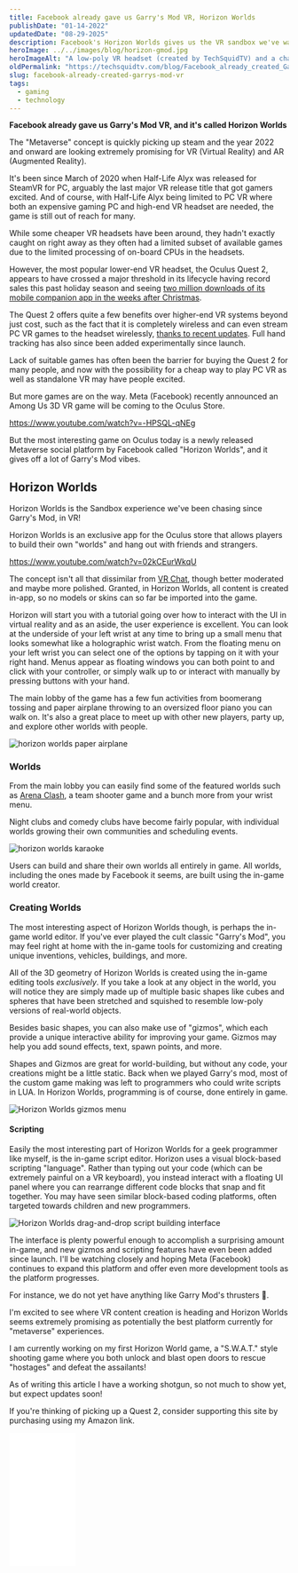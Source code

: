 ```yaml
---
title: Facebook already gave us Garry's Mod VR, Horizon Worlds
publishDate: "01-14-2022"
updatedDate: "08-29-2025"
description: Facebook's Horizon Worlds gives us the VR sandbox we've wanted and it feels like Garry's Mod for the modern era. Don't write of Meta too quickly, try it out!
heroImage: ../../images/blog/horizon-gmod.jpg
heroImageAlt: "A low-poly VR headset (created by TechSquidTV) and a character from Garry's mod"
oldPermalink: "https://techsquidtv.com/blog/Facebook_already_created_Garrys_mod_vr"
slug: facebook-already-created-garrys-mod-vr
tags:
  - gaming
  - technology
---
```



**Facebook already gave us Garry's Mod VR, and it's called Horizon Worlds**

The "Metaverse" concept is quickly picking up steam and the year 2022 and onward are looking extremely promising for VR (Virtual Reality) and AR (Augmented Reality).

It's been since March of 2020 when Half-Life Alyx was released for SteamVR for PC, arguably the last major VR release title that got gamers excited. And of course, with Half-Life Alyx being limited to PC VR where both an expensive gaming PC and high-end VR headset are needed, the game is still out of reach for many.

While some cheaper VR headsets have been around, they hadn't exactly caught on right away as they often had a limited subset of available games due to the limited processing of on-board CPUs in the headsets.

However, the most popular lower-end VR headset, the Oculus Quest 2, appears to have crossed a major threshold in its lifecycle having record sales this past holiday season and seeing [two million downloads of its mobile companion app in the weeks after Christmas](https://techcrunch.com/2022/01/06/meta-had-a-good-holiday-as-its-oculus-vr-companion-app-gained-2m-downloads-since-christmas/?guccounter=1&guce_referrer=aHR0cHM6Ly93d3cuZ29vZ2xlLmNvbS8&guce_referrer_sig=AQAAAJNCXVsOJAxXkbIpDUzCjhRcBqI9Dw_UNXKjMqz2rp_aqZgZLqCWGxv-wQ6gRvdeksq3rIusmc_vw4cVJiVxvnznjTmOR0MQFSUaE1bBeq7kreDKNb1wf3rEZFmqcSZdfC4v9zoZHTFHRGGFMztwy4srZdnAhWUy3ATjvV3hvXQS).

The Quest 2 offers quite a few benefits over higher-end VR systems beyond just cost, such as the fact that it is completely wireless and can even stream PC VR games to the headset wirelessly, [thanks to recent updates](https://www.oculus.com/blog/introducing-oculus-air-link-a-wireless-way-to-play-pc-vr-games-on-oculus-quest-2-plus-infinite-office-updates-support-for-120-hz-on-quest-2-and-more/). Full hand tracking has also since been added experimentally since launch.

Lack of suitable games has often been the barrier for buying the Quest 2 for many people, and now with the possibility for a cheap way to play PC VR as well as standalone VR may have people excited.

But more games are on the way. Meta (Facebook) recently announced an Among Us 3D VR game will be coming to the Oculus Store.

https://www.youtube.com/watch?v=-HPSQL-qNEg

But the most interesting game on Oculus today is a newly released Metaverse social platform by Facebook called "Horizon Worlds", and it gives off a lot of Garry's Mod vibes.

## Horizon Worlds

Horizon Worlds is the Sandbox experience we've been chasing since Garry's Mod, in VR!

Horizon Worlds is an exclusive app for the Oculus store that allows players to build their own "worlds" and hang out with friends and strangers.

https://www.youtube.com/watch?v=02kCEurWkqU

The concept isn't all that dissimilar from [VR Chat](https://hello.vrchat.com/), though better moderated and maybe more polished. Granted, in Horizon Worlds, all content is created in-app, so no models or skins can so far be imported into the game.

Horizon will start you with a tutorial going over how to interact with the UI in virtual reality and as an aside, the user experience is excellent. You can look at the underside of your left wrist at any time to bring up a small menu that looks somewhat like a holographic wrist watch. From the floating menu on your left wrist you can select one of the options by tapping on it with your right hand. Menus appear as floating windows you can both point to and click with your controller, or simply walk up to or interact with manually by pressing buttons with your hand.

The main lobby of the game has a few fun activities from boomerang tossing and paper airplane throwing to an oversized floor piano you can walk on. It's also a great place to meet up with other new players, party up, and explore other worlds with people.

<Image src={HorizonPaperAirplaneToss} alt="horizon worlds paper airplane" />

### Worlds

From the main lobby you can easily find some of the featured worlds such as [Arena Clash](https://www.oculus.com/vr/4581463535281269/), a team shooter game and a bunch more from your wrist menu.

Night clubs and comedy clubs have become fairly popular, with individual worlds growing their own communities and scheduling events.

<Image src={HorizonKaraoke} alt="horizon worlds karaoke" />

Users can build and share their own worlds all entirely in game. All worlds, including the ones made by Facebook it seems, are built using the in-game world creator.

### Creating Worlds

The most interesting aspect of Horizon Worlds though, is perhaps the in-game world editor. If you've ever played the cult classic "Garry's Mod", you may feel right at home with the in-game tools for customizing and creating unique inventions, vehicles, buildings, and more.

All of the 3D geometry of Horizon Worlds is created using the in-game editing tools _exclusively_. If you take a look at any object in the world, you will notice they are simply made up of multiple basic shapes like cubes and spheres that have been stretched and squished to resemble low-poly versions of real-world objects.

Besides basic shapes, you can also make use of "gizmos", which each provide a unique interactive ability for improving your game. Gizmos may help you add sound effects, text, spawn points, and more.

Shapes and Gizmos are great for world-building, but without any code, your creations might be a little static. Back when we played Garry's mod, most of the custom game making was left to programmers who could write scripts in LUA. In Horizon Worlds, programming is of course, done entirely in game.

<Image src={HorizonGizmos} alt="Horizon Worlds gizmos menu" />

#### Scripting

Easily the most interesting part of Horizon Worlds for a geek programmer like myself, is the in-game script editor. Horizon uses a visual block-based scripting "language". Rather than typing out your code (which can be extremely painful on a VR keyboard), you instead interact with a floating UI panel where you can rearrange different code blocks that snap and fit together. You may have seen similar block-based coding platforms, often targeted towards children and new programmers.

<Image
  src={HorizonScriptEditor}
  alt="Horizon Worlds drag-and-drop script building interface"
/>

The interface is plenty powerful enough to accomplish a surprising amount in-game, and new gizmos and scripting features have even been added since launch. I'll be watching closely and hoping Meta (Facebook) continues to expand this platform and offer even more development tools as the platform progresses.

For instance, we do not yet have anything like Garry Mod's thrusters 👀.

I'm excited to see where VR content creation is heading and Horizon Worlds seems extremely promising as potentially the best platform currently for "metaverse" experiences.

I am currently working on my first Horizon World game, a "S.W.A.T." style shooting game where you both unlock and blast open doors to rescue "hostages" and defeat the assailants!

As of writing this article I have a working shotgun, so not much to show yet, but expect updates soon!

If you're thinking of picking up a Quest 2, consider supporting this site by purchasing using my Amazon link.

<iframe
  style="width:120px;height:240px;"
  marginwidth="0"
  marginheight="0"
  scrolling="no"
  frameborder="0"
  src="//ws-na.amazon-adsystem.com/widgets/q?ServiceVersion=20070822&OneJS=1&Operation=GetAdHtml&MarketPlace=US&source=ss&ref=as_ss_li_til&ad_type=product_link&tracking_id=ro0027-20&language=en_US&marketplace=amazon&region=US&placement=B099VMT8VZ&asins=B099VMT8VZ&linkId=aad0da80e7f713aafc51664c6e951543&show_border=true&link_opens_in_new_window=true"
></iframe>
